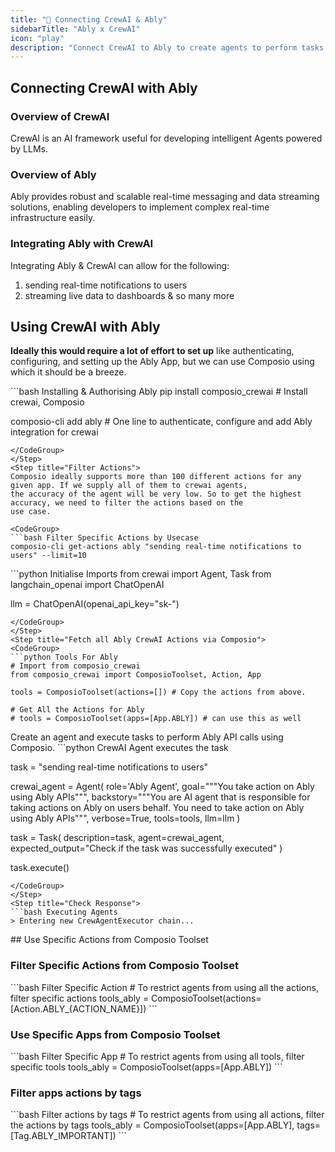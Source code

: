 ```yaml
---
title: "🚀 Connecting CrewAI & Ably"
sidebarTitle: "Ably x CrewAI"
icon: "play"
description: "Connect CrewAI to Ably to create agents to perform tasks using natural language"
---
```


## Connecting CrewAI with Ably

### Overview of CrewAI

CrewAI is an AI framework useful for developing intelligent Agents powered by LLMs.

### Overview of Ably

Ably provides robust and scalable real-time messaging and data streaming solutions, enabling developers to implement complex real-time infrastructure easily.

### Integrating Ably with CrewAI

Integrating Ably & CrewAI can allow for the following:

1. sending real-time notifications to users
2. streaming live data to dashboards
& so many more

## Using CrewAI with Ably

<Steps>
<Step title="Setting Up the Environment">

**Ideally this would require a lot of effort to set up** like authenticating, configuring, and setting up the Ably App, but we can use Composio using which it should be a breeze.

<CodeGroup>
```bash Installing & Authorising Ably
pip install composio_crewai # Install crewai, Composio 

composio-cli add ably # One line to authenticate, configure and add Ably integration for crewai
```
</CodeGroup>
</Step>
<Step title="Filter Actions">
Composio ideally supports more than 100 different actions for any given app. If we supply all of them to crewai agents, 
the accuracy of the agent will be very low. So to get the highest accuracy, we need to filter the actions based on the 
use case.

<CodeGroup>
```bash Filter Specific Actions by Usecase
composio-cli get-actions ably "sending real-time notifications to users" --limit=10
```
</CodeGroup>

</Step>
<Step title="Import Base Packages">

<CodeGroup>
```python Initialise Imports
from crewai import Agent, Task
from langchain_openai import ChatOpenAI

llm = ChatOpenAI(openai_api_key="sk-<OPENAI KEY>")
```
</CodeGroup>
</Step>
<Step title="Fetch all Ably CrewAI Actions via Composio">
<CodeGroup>
```python Tools For Ably
# Import from composio_crewai
from composio_crewai import ComposioToolset, Action, App

tools = ComposioToolset(actions=[]) # Copy the actions from above. 

# Get All the Actions for Ably
# tools = ComposioToolset(apps=[App.ABLY]) # can use this as well
```
</CodeGroup>
</Step>
<Step title="Execute the Agent">
Create an agent and execute tasks to perform Ably API calls using Composio. 
<CodeGroup>
```python CrewAI Agent executes the task

task = "sending real-time notifications to users"

crewai_agent = Agent(
    role='Ably Agent',
    goal="""You take action on Ably using Ably APIs""",
    backstory="""You are AI agent that is responsible for taking actions on Ably on users behalf. You need to take action on Ably using Ably APIs""",
    verbose=True,
    tools=tools,
    llm=llm
)

task = Task(
    description=task,
    agent=crewai_agent,
    expected_output="Check if the task was successfully executed"
)

task.execute()
```
</CodeGroup>
</Step>
<Step title="Check Response">
```bash Executing Agents
> Entering new CrewAgentExecutor chain...
```
</Step>
</Steps>
## Use Specific Actions from Composio Toolset

### Filter Specific Actions from Composio Toolset

<CodeGroup>
```bash Filter Specific Action
# To restrict agents from using all the actions, filter specific actions
tools_ably = ComposioToolset(actions=[Action.ABLY_{ACTION_NAME}])
```
</CodeGroup>

### Use Specific Apps from Composio Toolset
<CodeGroup>
```bash Filter Specific App
# To restrict agents from using all tools, filter specific tools
tools_ably = ComposioToolset(apps=[App.ABLY])
```
</CodeGroup>

### Filter apps actions by tags 
<CodeGroup>
```bash Filter actions by tags
# To restrict agents from using all actions, filter the actions by tags
tools_ably = ComposioToolset(apps=[App.ABLY], tags=[Tag.ABLY_IMPORTANT])
```
</CodeGroup>
